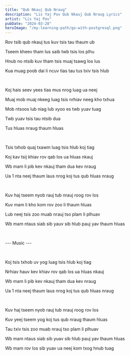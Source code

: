 ```yaml
---
title: "Qub Nkauj Qub Nraug"
description: "Lis Yaj Pov Qub Nkauj Qub Nraug Lyrics"
artist: "Lis Yaj Pov"
pubDate: "2024-03-28"
heroImage: "/my-learning-path/go-with-postgresql.png"
---
```


Rov tsib qub nkauj tus kuv tsis tau thaum ub

Tseem kheev tham lus saib twb tsis los plhu

Hnub no ntsib kuv tham tsis muaj tsawg los lus

Kua muag poob dai li ncuv tias tau tus txiv tsis hlub

<br />

Koj hais seev yees tias mus nrog luag ua neej

Muaj mob muaj nkeeg luag tsis nrhiav neeg kho txhua

Mob ntsoos lub niag lub xyoo es twb yuav tuag

Twb yuav tsis tau ntsib dua

Tus hluas nraug thaum hluas

<br />

Tsis txhob quaj txawm luag tsis hlub koj tiag

Koj kav tsij khiav rov qab los ua hluas nkauj

Wb mam li pib kev nkauj tham dua kev nraug

Ua 1 nta neej thaum laus nrog koj tus qub hluas nraug

<br />

Kuv haj tseem nyob rauj tub nrauj roog rov los

Kuv mam li kho kom rov zoo li thaum hluas

Lub neej tsis zoo muab nrauj tso plam li plhuav

Wb mam ntaus siab sib yauv sib hlub pauj yav thaum hluas

<br />

--- Music ---

<br />

Koj tsis txhob uv yog luag tsis hlub koj tiag

Nrhiav hauv kev khiav rov qab los ua hluas nkauj

Wb mam li pib kev nkauj tham dua kev nraug

Ua 1 nta neej thaum laus nrog koj tus qub hluas nraug

<br />

Kuv haj tseem nyob rauj tub nrauj roog rov los

Kuv yeej tseem yog koj tus qub nraug thaum hluas

Tau txiv tsis zoo muab nrauj tso plam li plhuav

Wb mam ntaus siab sib yuav sib hlub pauj yav thaum hluas

Wb mam rov los sib yuav ua neej kom txog hnub tuag
